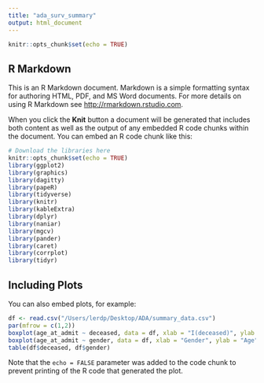 ```yaml
---
title: "ada_surv_summary"
output: html_document
---
```


```r
knitr::opts_chunk$set(echo = TRUE)
```

## R Markdown

This is an R Markdown document. Markdown is a simple formatting syntax for authoring HTML, PDF, and MS Word documents. For more details on using R Markdown see <http://rmarkdown.rstudio.com>.

When you click the **Knit** button a document will be generated that includes both content as well as the output of any embedded R code chunks within the document. You can embed an R code chunk like this:

```r
# Download the libraries here
knitr::opts_chunk$set(echo = TRUE)
library(ggplot2)
library(graphics)
library(dagitty)
library(papeR)
library(tidyverse)
library(knitr)
library(kableExtra)
library(dplyr)
library(naniar)
library(mgcv)
library(pander)
library(caret)
library(corrplot)
library(tidyr)
```

## Including Plots

You can also embed plots, for example:

```r
df <- read.csv("/Users/lerdp/Desktop/ADA/summary_data.csv")
par(mfrow = c(1,2))
boxplot(age_at_admit ~ deceased, data = df, xlab = "I(deceased)", ylab = "Age")
boxplot(age_at_admit ~ gender, data = df, xlab = "Gender", ylab = "Age")
table(df$deceased, df$gender)
```

Note that the `echo = FALSE` parameter was added to the code chunk to prevent printing of the R code that generated the plot.
